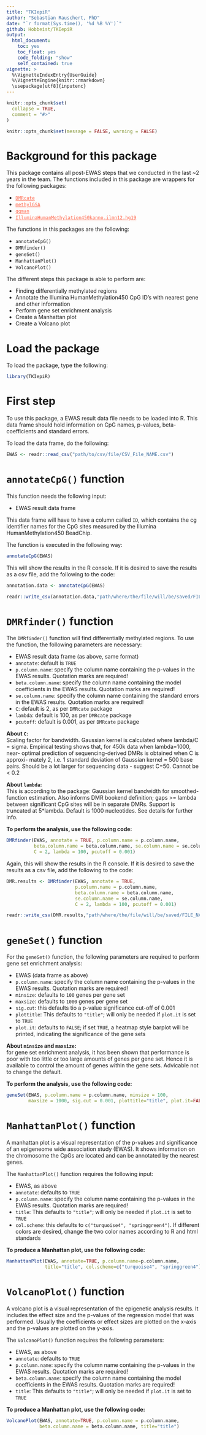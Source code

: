 ```yaml
---
title: "TKIepiR"
author: "Sebastian Rauschert, PhD"
date: "`r format(Sys.time(), '%d %B %Y')`"
github: Hobbeist/TKIepiR
output:
  html_document:
    toc: yes
    toc_float: yes
    code_folding: "show"
    self_contained: true
vignette: >
  %\VignetteIndexEntry{UserGuide}
  %\VignetteEngine{knitr::rmarkdown}
  \usepackage[utf8]{inputenc}
---
```


```r
knitr::opts_chunk$set(
  collapse = TRUE,
  comment = "#>"
)
```

```r
knitr::opts_chunk$set(message = FALSE, warning = FALSE)
```

# Background for this package
This package contains all post-EWAS steps that we conducted in the last ~2 years in the team. The functions included in this package are wrappers for the following packages:  

* <a href="https://bioconductor.org/packages/release/bioc/html/DMRcate.html" style="color:tomato;">```DMRcate```</a>  
* <a href="https://bioconductor.org/packages/release/bioc/html/methylGSA.html" style="color:tomato;">```methylGSA```</a>   
* <a href="https://cran.r-project.org/web/packages/qqman/index.html" style="color:tomato;">```qqman```</a>   
* <a href="https://bioconductor.org/packages/release/data/annotation/html/IlluminaHumanMethylation450kanno.ilmn12.hg19.html" style="color:tomato;">```IlluminaHumanMethylation450kanno.ilmn12.hg19```</a>     

The functions in this packages are the following:  

* ```annotateCpG()```   
* ```DMRfinder()```  
* ```geneSet()```  
* ```ManhattanPlot()```  
* ``` VolcanoPlot()```  

The different steps this package is able to perform are:  

* Finding differentially methylated regions  
* Annotate the Illumina HumanMethylation450 CpG ID's with nearest gene and other information  
* Perform gene set enrichment analysis
* Create a Manhattan plot  
* Create a Volcano plot  

# Load the package

To load the package, type the following:  
```r
library(TKIepiR)
```

# First step

To use this package, a EWAS result data file needs to be loaded into R. This data frame should hold information on CpG names, p-values, beta-coefficients and 
standard errors.

To load the data frame, do the following:  

```r
EWAS <- readr::read_csv("path/to/csv/file/CSV_File_NAME.csv")
```


# ```annotateCpG()``` function

This function needs the following input:  

* EWAS result data frame  

This data frame will have to have a column called ```ID```, which contains the cg identifier names for the CpG sites measured by the Illumina 
HumanMethylation450 BeadChip.

The function is executed in the following way:  

```r
annotateCpG(EWAS)
```

This will show the results in the R console. If it is desired to save the results as a csv file, add the following to the code:  

```r
annotation.data <- annotateCpG(EWAS)

readr::write_csv(annotation.data,"path/where/the/file/will/be/saved/FILE_NAME.csv")
```



# ```DMRfinder()``` function  

The ```DMRfinder()``` function will find differentially methylated regions. To use the function, the following parameters are necessary:  

* EWAS result data frame (as above, same format)  
* ```annotate```: default is ```TRUE```   
* ```p.column.name```: specify the column name containing the p-values in the EWAS results. Quotation marks are required! 
* ```beta.column.name```: specify the column name containing the model coefficients in the EWAS results. Quotation marks are required!    
* ```se.column.name```: specify the column name containing the standard errors in the EWAS results. Quotation marks are required! 
* ```C```: default is 2, as per ```DMRcate``` package  
* ```lambda```: default is 100, as per ```DMRcate``` package
* ```pcutoff```: default is 0.001, as per ```DMRcate``` package

__About ```C```:__  
Scaling factor for bandwidth. Gaussian kernel is calculated where lambda/C = sigma.
Empirical testing shows that, for 450k data when lambda=1000, near- optimal prediction of sequencing-derived DMRs is obtained when C is approxi- mately 2, i.e.
1 standard deviation of Gaussian kernel = 500 base pairs. Should be a lot larger for sequencing data - suggest C=50. Cannot be < 0.2  

__About ```lambda```:__  
This is according to the \code{DMRcate} package: Gaussian kernel bandwidth for smoothed-function estimation. Also informs DMR bookend definition;
gaps >= lambda between significant CpG sites will be in separate DMRs. Support is truncated at 5*lambda. Default is 1000 nucleotides. See details for further info.


__To perform the analysis, use the following code:__  

```r
DMRfinder(EWAS, annotate = TRUE, p.column.name = p.column.name, 
          beta.column.name = beta.column.name, se.column.name = se.column.name, 
          C = 2, lambda = 100, pcutoff = 0.001)
```

Again, this will show the results in the R console. If it is desired to save the results as a csv file, add the following to the code:  

```r
DMR.results <- DMRfinder(EWAS, annotate = TRUE, 
                         p.column.name = p.column.name, 
                         beta.column.name = beta.column.name, 
                         se.column.name = se.column.name, 
                         C = 2, lambda = 100, pcutoff = 0.001)

readr::write_csv(DMR.results,"path/where/the/file/will/be/saved/FILE_NAME.csv")
```


# ```geneSet()``` function  

For the ```geneSet()``` function, the following parameters are required to perform gene set enrichment analysis:  

* EWAS (data frame as above)  
* ```p.column.name```: specify the column name containing the p-values in the EWAS results. Quotation marks are required!  
* ```minsize```: defaults to ```100``` genes per gene set  
* ```maxsize```: defaults to ```1000``` genes per gene set 
* ```sig.cut```: this defaults tio a p-value significance cut-off of 0.001  
* ```plottitle```: This defaults to ```"title"```; will only be needed if ```plot.it``` is set to ```TRUE```
* ```plot.it```: defaults to ```FALSE```; if set ```TRUE```, a heatmap style barplot will be printed, indicating the significance of the gene sets  

__About ```minsize``` and ```maxsize```:__  
for gene set enrichment analysis, it has been shown that performance is poor with too little or too large amounts of genes per gene set. Hence it is available to control the amount of genes within the gene sets. Advicable not to change the default.  

__To perform the analysis, use the following code:__

```r
geneSet(EWAS, p.column.name = p.column.name, minsize = 100, 
        maxsize = 1000, sig.cut = 0.001, plottitle="title", plot.it=FALSE)
```


# ```ManhattanPlot()``` function

A manhattan plot is a visual representation of the p-values and significance of an epigeneome wide association study (EWAS). It
shows information on the chromosome the CpGs are located and can be annotated by the nearest genes.

The ```ManhattanPlot()``` function requires the following input:  

* EWAS, as above  
* ```annotate```: defaults to ```TRUE```  
* ```p.column.name```: specify the column name containing the p-values in the EWAS results. Quotation marks are required!     
* ```title```:  This defaults to ```"title"```; will only be needed if ```plot.it``` is set to ```TRUE``` 
* ```col.scheme```: this defaults to ```c("turquoise4", "springgreen4")```. If different colors are desired, change the two color names according to R and html standards  

__To produce a Manhattan plot, use the following code:__

```r
ManhattanPlot(EWAS, annotate=TRUE, p.column.name=p.column.name, 
              title="title", col.scheme=c("turquoise4", "springgreen4"))
```


# ```VolcanoPlot()``` function

A volcano plot is a visual representation of the epigenetic analysis results. It includes the effect size and the p-values of the regression model that was performed. Usually the coefficients or effect sizes are plotted on the x-axis and the p-values are plotted on the y-axis. 

The ```VolcanoPlot()``` function requires the following parameters:  

* EWAS, as above  
* ```annotate```: defaults to ```TRUE```  
* ```p.column.name```: specify the column name containing the p-values in the EWAS results. Quotation marks are required!  
* ```beta.column.name```: specify the column name containing the model coefficients in the EWAS results. Quotation marks are required!    
* ```title```:  This defaults to ```"title"```; will only be needed if ```plot.it``` is set to ```TRUE``` 

__To produce a Manhattan plot, use the following code:__

```r
VolcanoPlot(EWAS, annotate=TRUE, p.column.name = p.column.name, 
            beta.column.name = beta.column.name, title="title")

```

